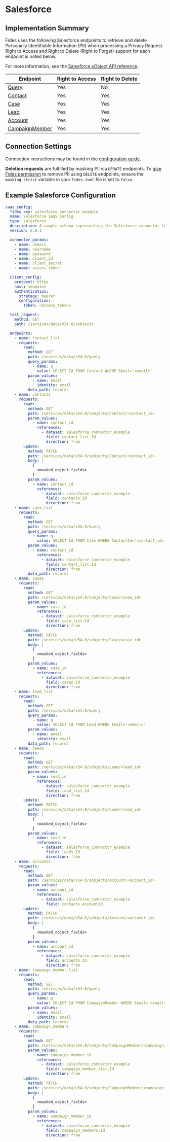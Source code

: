 
# Salesforce

## Implementation Summary

Fides uses the following Salesforce endpoints to retrieve and delete Personally Identifiable Information (PII) when processing a Privacy Request. Right to Access and Right to Delete (Right to Forget) support for each endpoint is noted below.

For more information, see the [Salesforce sObject API reference](https://developer.salesforce.com/docs/atlas.en-us.api_rest.meta/api_rest/resources_sobject_basic_info_post.htm).

|Endpoint | Right to Access | Right to Delete |
|----|----|----|
|[Query](https://developer.salesforce.com/docs/atlas.en-us.238.0.api_rest.meta/api_rest/resources_query.htm) | Yes | No |
|[Contact](https://developer.salesforce.com/docs/atlas.en-us.238.0.object_reference.meta/object_reference/sforce_api_objects_contact.htm) | Yes | Yes |
|[Case](https://developer.salesforce.com/docs/atlas.en-us.238.0.object_reference.meta/object_reference/sforce_api_objects_case.htm) | Yes | Yes |
|[Lead](https://developer.salesforce.com/docs/atlas.en-us.238.0.object_reference.meta/object_reference/sforce_api_objects_lead.htm) | Yes | Yes |
|[Account](https://developer.salesforce.com/docs/atlas.en-us.238.0.object_reference.meta/object_reference/sforce_api_objects_account.htm) | Yes | Yes |
|[CampaignMember](https://developer.salesforce.com/docs/atlas.en-us.238.0.object_reference.meta/object_reference/sforce_api_objects_campaignmember.htm) | Yes | Yes |

## Connection Settings

Connection instructions may be found in the [configuration guide](/docs/dev-docs/configuration/integrations/saas-integrations/saas-config).

**Deletion requests** are fulfilled by masking PII via `UPDATE` endpoints. To [give Fides permission](/docs/dev-docs/configuration/configuration) to remove PII using `DELETE` endpoints, ensure the `masking_strict` variable in your `fides.toml` file is set to `false`.


## Example Salesforce Configuration

```yaml
saas_config:
  fides_key: salesforce_connector_example
  name: Salesforce SaaS Config
  type: salesforce
  description: A sample schema representing the Salesforce connector for Fidesops
  version: 0.0.1

  connector_params:
    - name: domain
    - name: username
    - name: password
    - name: client_id
    - name: client_secret
    - name: access_token

  client_config:
    protocol: https
    host: <domain>
    authentication:
      strategy: bearer
      configuration:
        token: <access_token>

  test_request:
    method: GET
    path: /services/data/v54.0/sobjects

  endpoints:
    - name: contact_list
      requests:
        read:
          method: GET
          path: /services/data/v54.0/query
          query_params:
            - name: q
              value: SELECT Id FROM Contact WHERE Email='<email>'
          param_values:
            - name: email
              identity: email
          data_path: records
    - name: contacts
      requests:
        read:
          method: GET
          path: /services/data/v54.0/sobjects/Contact/<contact_id>
          param_values:
            - name: contact_id
              references:
                - dataset: salesforce_connector_example
                  field: contact_list.Id
                  direction: from
        update:
          method: PATCH
          path: /services/data/v54.0/sobjects/Contact/<contact_id>
          body: |
            {
              <masked_object_fields>
            }
          param_values:
            - name: contact_id
              references:
                - dataset: salesforce_connector_example
                  field: contacts.Id
                  direction: from
    - name: case_list
      requests:
        read:
          method: GET
          path: /services/data/v54.0/query
          query_params:
            - name: q
              value: SELECT Id FROM Case WHERE ContactId='<contact_id>'
          param_values:
            - name: contact_id
              references:
                - dataset: salesforce_connector_example
                  field: contact_list.Id
                  direction: from
          data_path: records
    - name: cases
      requests:
        read:
          method: GET
          path: /services/data/v54.0/sobjects/Case/<case_id>
          param_values:
            - name: case_id
              references:
                - dataset: salesforce_connector_example
                  field: case_list.Id
                  direction: from
        update:
          method: PATCH
          path: /services/data/v54.0/sobjects/Case/<case_id>
          body: |
            {
              <masked_object_fields>
            }
          param_values:
            - name: case_id
              references:
                - dataset: salesforce_connector_example
                  field: cases.Id
                  direction: from
    - name: lead_list
      requests:
        read:
          method: GET
          path: /services/data/v54.0/query
          query_params:
            - name: q
              value: SELECT Id FROM Lead WHERE Email='<email>'
          param_values:
            - name: email
              identity: email
          data_path: records
    - name: leads
      requests:
        read:
          method: GET
          path: /services/data/v54.0/sobjects/Lead/<lead_id>
          param_values:
            - name: lead_id
              references:
                - dataset: salesforce_connector_example
                  field: lead_list.Id
                  direction: from
        update:
          method: PATCH
          path: /services/data/v54.0/sobjects/Lead/<lead_id>
          body: |
            {
              <masked_object_fields>
            }
          param_values:
            - name: lead_id
              references:
                - dataset: salesforce_connector_example
                  field: leads.Id
                  direction: from
    - name: accounts
      requests:
        read:
          method: GET
          path: /services/data/v54.0/sobjects/Account/<account_id>
          param_values:
            - name: account_id
              references:
                - dataset: salesforce_connector_example
                  field: contacts.AccountId
        update:
          method: PATCH
          path: /services/data/v54.0/sobjects/Account/<account_id>
          body: |
            {
              <masked_object_fields>
            }
          param_values:
            - name: account_id
              references:
                - dataset: salesforce_connector_example
                  field: accounts.Id
                  direction: from
    - name: campaign_member_list
      requests:
        read:
          method: GET
          path: /services/data/v54.0/query
          query_params:
            - name: q
              value: SELECT Id FROM CampaignMember WHERE Email='<email>'
          param_values:
            - name: email
              identity: email
          data_path: records
    - name: campaign_members
      requests:
        read:
          method: GET
          path: /services/data/v54.0/sobjects/CampaignMember/<campaign_member_id>
          param_values:
            - name: campaign_member_id
              references:
                - dataset: salesforce_connector_example
                  field: campaign_member_list.Id
                  direction: from
        update:
          method: PATCH
          path: /services/data/v54.0/sobjects/CampaignMember/<campaign_member_id>
          body: |
            {
              <masked_object_fields>
            }
          param_values:
            - name: campaign_member_id
              references:
                - dataset: salesforce_connector_example
                  field: campaign_members.Id
                  direction: from
```
